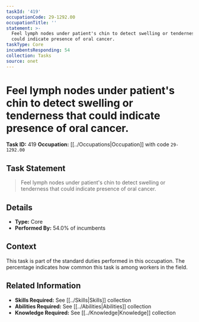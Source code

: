 ```yaml
---
taskId: '419'
occupationCode: 29-1292.00
occupationTitle: ''
statement: >-
  Feel lymph nodes under patient's chin to detect swelling or tenderness that
  could indicate presence of oral cancer.
taskType: Core
incumbentsResponding: 54
collection: Tasks
source: onet
---
```

# Feel lymph nodes under patient's chin to detect swelling or tenderness that could indicate presence of oral cancer.

**Task ID:** 419
**Occupation:** [[../Occupations|Occupation]] with code `29-1292.00`

## Task Statement

> Feel lymph nodes under patient's chin to detect swelling or tenderness that could indicate presence of oral cancer.

## Details

- **Type:** Core
- **Performed By:** 54.0% of incumbents

## Context

This task is part of the standard duties performed in this occupation. The percentage indicates how common this task is among workers in the field.

## Related Information

- **Skills Required:** See [[../Skills|Skills]] collection
- **Abilities Required:** See [[../Abilities|Abilities]] collection
- **Knowledge Required:** See [[../Knowledge|Knowledge]] collection
